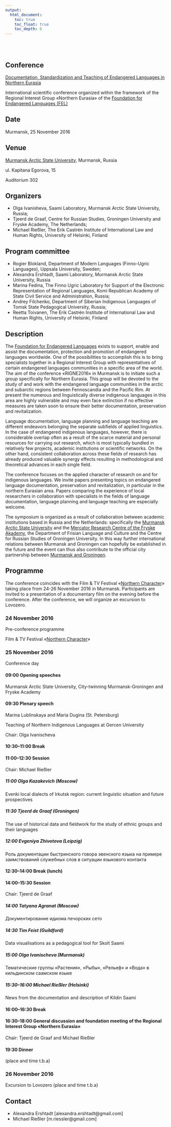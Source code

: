```yaml
---
output:
  html_document:
    toc: true
    toc_float: true
    toc_depth: 6
---
```


</br>
</br>

## Conference

[Documentation, Standardization and Teaching of Endangered Languages in Northern Eurasia](http://langdoc.github.io/RIGNE2016/eng.html)

International scientific conference organized within the framework of the Regional Interest Group «Northern Eurasia» of the [Foundation for Endangered Languages (FEL)](http://www.ogmios.org/)


## Date

Murmansk, 25 November 2016


## Venue

[Murmansk Arctic State University](http://www.mspu.edu.ru), Murmansk, Russia

ul. Kapitana Egorova, 15

Auditorium 302



## Organizers

* Olga Ivanisheva, Saami Laboratory, Murmansk Arctic State University, Russia;
* Tjeerd de Graaf, Centre for Russian Studies, Groningen University and Fryske Academy, The Netherlands;
* Michael Rießler, The Erik Castrén Institute of International Law and Human Rights, University of Helsinki, Finland


## Program committee

* Rogier Blokland, Department of Modern Languages (Finno-Ugric Languages), Uppsala University, Sweden;
* Alexandra Ershtadt, Saami Laboratory, Murmansk Arctic State University, Russia
* Marina Fedina, The Finno Ugric Laboratory for Support of the Electronic Representation of Regional Languages, Komi Republican Academy of State Civil Service and Administration, Russia;
* Andrey Filchenko, Department of Siberian Indigenous Languages of Tomsk State Pedagogical University, Russia;
* Reetta Toivanen, The Erik Castrén Institute of International Law and Human Rights, University of Helsinki, Finland


## Description

The [Foundation for Endangered Languages](http://www.ogmios.org/) exists to support, enable and assist the documentation, protection and promotion of endangered languages worldwide. One of the possibilities to accomplish this is to bring specialists together in a Regional Interest Group with representatives of certain endangered languages communities in a specific area of the world. The aim of the conference «RIGNE2016» in Murmansk is to initiate such a group specifically for Northern Eurasia. This group will be devoted to the study of and work with the endangered language communities in the arctic and subarctic regions between Fennoscandia and the Pacific Rim. At present the numerous and linguistically diverse indigenous languages in this area are highly vulnerable and may even face extinction if no effective measures are taken soon to ensure their better documentation, preservation and revitalization. 

Language documentation, language planning and language teaching are different endeavors belonging the separate subfields of applied linguistics. In the case of endangered indigenous languages, however, there is considerable overlap often as a result of the scarce material and personal resources for carrying out research, which is most typically bundled in relatively few projects, academic institutions or scientific networks. On the other hand, consistent collaboration across these fields of research has already produced valuable synergy effects resulting in methodological and theoretical advances in each single field. 

The conference focuses on the applied character of research on and for indigenous languages. We invite papers presenting topics on endangered language documentation, preservation and revitalization, in particular in the northern Eurasian area. Papers comparing the experience of local researchers in collaboration with specialists in the fields of language documentation, language planning and language teaching are especially welcome. 

The symposium is organized as a result of collaboration between academic institutions based in Russia and the Netherlands: specifically the [Murmansk Arctic State University](http://www.mspu.edu.ru) and the [Mercator Research Centre of the Fryske Akademy](http://www.mercator-research.eu/), the Department of Frisian Language and Culture and the Centre for Russian Studies of Groningen University. In this way further international relations between Murmansk and Groningen can hopefully be established in the future and the event can thus also contribute to the official city partnership between [Murmansk and Groningen](http://www.groningenmoermansk.nl/).


## Programme

The conference coincides with the Film & TV Festival «[Northern Character](http://northchar.ru/festival_/)» taking place from 24-26 November 2016 in Murmansk. Participants are invited to a presentation of a documentary film on the evening before the conference. After the conference, we will organize an excursion to Lovozero.


### 24 November 2016

Pre-conference programme

Film & TV Festival «[Northern Character](http://northchar.ru/festival_/)»


### 25 November 2016

Conference day

#### 09:00 Opening speeches

Murmansk Arctic State University, City-twinning Murmansk-Groningen and Fryske Academy

#### 09:30 Plenary speech

Marina Lublinskaya and Maria Dugina (St. Petersburg)

Teaching of Northern Indigenous Languages at Gercen University

Chair: Olga Ivanischeva

#### 10:30–11:00 Break

#### 11:00–12:30 Session

Chair: Michael Rießler

##### 11:00 Olga Kazakevich (Moscow)

Evenki local dialects of Irkutsk region: current linguistic situation and future prospectives

##### 11:30 Tjeerd de Graaf (Groningen)

The use of historical data and fieldwork for the study of ethnic groups and their languages

##### 12:00 Evgeniya Zhivotova (Leipzig)

Роль документации быстринского говора эвенского языка на примере заимствований служебных слов в ситуации языкового контакта

#### 12:30–14:00 Break (lunch)

#### 14:00–15:30 Session

Chair: Tjeerd de Graaf

##### 14:00 Tatyana Agranat (Moscow)

Документирование идиома печорских сето

##### 14:30 Tim Feist (Guildford)

Data visualisations as a pedagogical tool for Skolt Saami

##### 15:00 Olga Ivanischeva (Murmansk)

Тематические группы «Растения», «Рыбы», «Рельеф» и «Вода» в кильдинском саамском языке

##### 15:30–16:00 Michael Rießler (Helsinki)

News from the documentation and description of Kildin Saami

#### 16:00–16:30 Break

#### 16:30–18:00 General discussion and foundation meeting of the Regional Interest Group «Northern Eurasia»

Chair: Tjeerd de Graaf and Michael Rießler

#### 19:30 Dinner

(place and time t.b.a)

### 26 November 2016

Excursion to Lovozero (place and time t.b.a)


## Contact

* Alexandra Ershtadt [alexandra.ershtadt@gmail.com]
* Michael Rießler [m.riessler@gmail.com]


